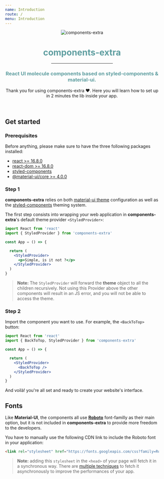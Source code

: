 ```yaml
---
name: Introduction
route: /
menu: Introduction
---
```


<div style="text-align: center;margin-bottom: 64px;">

![components-extra](../images/logo-introduction.png)

<h1 style="color: cadetblue;">components-extra</h1>

<hr style="width: 40%;border-bottom-color: lightgrey;margin: auto;"/>

<h3 style="color: cadetblue;">React UI molecule components based on styled-components & material-ui.</h3>

<p>Thank you for using components-extra ❤. Here you will learn how to set up in 2 minutes the lib inside your app.</p>

</div>

## Get started

### Prerequisites

Before anything, please make sure to have the three following packages installed:

- [react >= 16.8.0](https://www.npmjs.com/package/react)
- [react-dom >= 16.8.0](https://www.npmjs.com/package/react-dom)
- [styled-components](https://www.npmjs.com/package/styled-components)
- [@material-ui/core >= 4.0.0](https://www.npmjs.com/package/@material-ui/core)

### Step 1

**components-extra** relies on both [material-ui theme](https://material-ui.com/customization/theming/) configuration
as well as the [styled-components](https://www.styled-components.com/docs/advanced) theming system.

The first step consists into wrapping your web application in **components-extra**'s default theme provider `<StyledProvider>`:

```jsx
import React from 'react'
import { StyledProvider } from 'components-extra'

const App = () => {

  return (
    <StyledProvider>
      <p>Simple, is it not ?</p>
    </StyledProvider>
  )
}
```

> **Note:** The `StyledProvider` will forward the **theme** object to all the children recursively. Not using this Provider above the other components will result in an JS error,
and you will not be able to access the theme.


### Step 2

Import the component you want to use. For example, the `<BackToTop>` button:

```jsx
import React from 'react'
import { BackToTop, StyledProvider } from 'components-extra'

const App = () => {

  return (
    <StyledProvider>
      <BackToTop />
    </StyledProvider>
  )
}
```

And voilà! you're all set and ready to create your website's interface.

## Fonts

Like **Material-UI**, the components all use **[Roboto](https://fonts.google.com/specimen/Roboto)** font-familly as their main option,
but it is not included in **components-extra** to provide more freedom to the developers.

You have to manually use the following CDN link to include the Roboto font in your application:

```html
<link rel="stylesheet" href="https://fonts.googleapis.com/css?family=Roboto:300,400,500,700&display=swap" />
```

> **Note:** adding this `stylesheet` in the `<head>` of your page will fetch it in a synchronous way.
There are [multiple techniques](https://www.filamentgroup.com/lab/load-css-simpler) to fetch it asynchronously to improve the performances of your app.